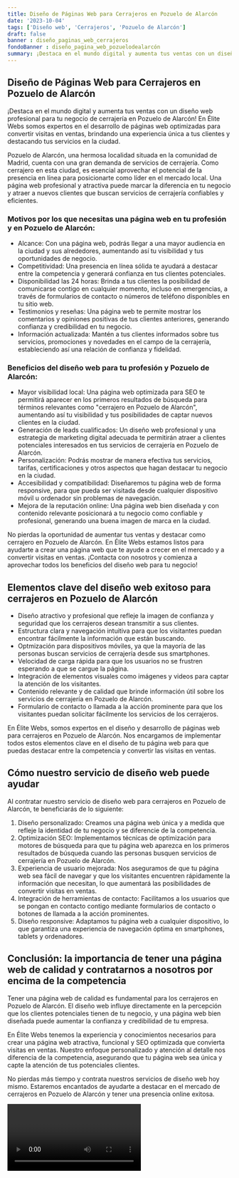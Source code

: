 ```yaml
---
title: Diseño de Páginas Web para Cerrajeros en Pozuelo de Alarcón
date: '2023-10-04'
tags: ['Diseño web', 'Cerrajeros', 'Pozuelo de Alarcón']
draft: false
banner : diseño_paginas_web_cerrajeros
fondoBanner : diseño_pagina_web_pozuelodealarcón
summary: ¡Destaca en el mundo digital y aumenta tus ventas con un diseño web profesional para tu negocio de cerrajería en Pozuelo de Alarcón! En Élite Webs somos expertos en el desarrollo de páginas web optimizadas para convertir visitas en ventas, brindando una experiencia única a tus clientes y destacando tus servicios en la ciudad.
---
```


## Diseño de Páginas Web para Cerrajeros en Pozuelo de Alarcón

¡Destaca en el mundo digital y aumenta tus ventas con un diseño web profesional para tu negocio de cerrajería en Pozuelo de Alarcón! En Élite Webs somos expertos en el desarrollo de páginas web optimizadas para convertir visitas en ventas, brindando una experiencia única a tus clientes y destacando tus servicios en la ciudad.

Pozuelo de Alarcón, una hermosa localidad situada en la comunidad de Madrid, cuenta con una gran demanda de servicios de cerrajería. Como cerrajero en esta ciudad, es esencial aprovechar el potencial de la presencia en línea para posicionarte como líder en el mercado local. Una página web profesional y atractiva puede marcar la diferencia en tu negocio y atraer a nuevos clientes que buscan servicios de cerrajería confiables y eficientes.

### Motivos por los que necesitas una página web en tu profesión y en Pozuelo de Alarcón:

- Alcance: Con una página web, podrás llegar a una mayor audiencia en la ciudad y sus alrededores, aumentando así tu visibilidad y tus oportunidades de negocio.
- Competitividad: Una presencia en línea sólida te ayudará a destacar entre la competencia y generará confianza en tus clientes potenciales.
- Disponibilidad las 24 horas: Brinda a tus clientes la posibilidad de comunicarse contigo en cualquier momento, incluso en emergencias, a través de formularios de contacto o números de teléfono disponibles en tu sitio web.
- Testimonios y reseñas: Una página web te permite mostrar los comentarios y opiniones positivas de tus clientes anteriores, generando confianza y credibilidad en tu negocio.
- Información actualizada: Mantén a tus clientes informados sobre tus servicios, promociones y novedades en el campo de la cerrajería, estableciendo así una relación de confianza y fidelidad.

### Beneficios del diseño web para tu profesión y Pozuelo de Alarcón:

- Mayor visibilidad local: Una página web optimizada para SEO te permitirá aparecer en los primeros resultados de búsqueda para términos relevantes como "cerrajero en Pozuelo de Alarcón", aumentando así tu visibilidad y tus posibilidades de captar nuevos clientes en la ciudad.
- Generación de leads cualificados: Un diseño web profesional y una estrategia de marketing digital adecuada te permitirán atraer a clientes potenciales interesados en tus servicios de cerrajería en Pozuelo de Alarcón.
- Personalización: Podrás mostrar de manera efectiva tus servicios, tarifas, certificaciones y otros aspectos que hagan destacar tu negocio en la ciudad.
- Accesibilidad y compatibilidad: Diseñaremos tu página web de forma responsive, para que pueda ser visitada desde cualquier dispositivo móvil u ordenador sin problemas de navegación.
- Mejora de la reputación online: Una página web bien diseñada y con contenido relevante posicionará a tu negocio como confiable y profesional, generando una buena imagen de marca en la ciudad.

No pierdas la oportunidad de aumentar tus ventas y destacar como cerrajero en Pozuelo de Alarcón. En Élite Webs estamos listos para ayudarte a crear una página web que te ayude a crecer en el mercado y a convertir visitas en ventas. ¡Contacta con nosotros y comienza a aprovechar todos los beneficios del diseño web para tu negocio!

<GifSeo />

<Cta />

## Elementos clave del diseño web exitoso para cerrajeros en Pozuelo de Alarcón

- Diseño atractivo y profesional que refleje la imagen de confianza y seguridad que los cerrajeros desean transmitir a sus clientes.
- Estructura clara y navegación intuitiva para que los visitantes puedan encontrar fácilmente la información que están buscando.
- Optmización para dispositivos móviles, ya que la mayoría de las personas buscan servicios de cerrajería desde sus smartphones.
- Velocidad de carga rápida para que los usuarios no se frustren esperando a que se cargue la página.
- Integración de elementos visuales como imágenes y videos para captar la atención de los visitantes.
- Contenido relevante y de calidad que brinde información útil sobre los servicios de cerrajería en Pozuelo de Alarcón.
- Formulario de contacto o llamada a la acción prominente para que los visitantes puedan solicitar fácilmente los servicios de los cerrajeros.

En Élite Webs, somos expertos en el diseño y desarrollo de páginas web para cerrajeros en Pozuelo de Alarcón. Nos encargamos de implementar todos estos elementos clave en el diseño de tu página web para que puedas destacar entre la competencia y convertir las visitas en ventas.

## Cómo nuestro servicio de diseño web puede ayudar

Al contratar nuestro servicio de diseño web para cerrajeros en Pozuelo de Alarcón, te beneficiarás de lo siguiente:

1. Diseño personalizado: Creamos una página web única y a medida que refleje la identidad de tu negocio y se diferencie de la competencia.
2. Optimización SEO: Implementamos técnicas de optimización para motores de búsqueda para que tu página web aparezca en los primeros resultados de búsqueda cuando las personas busquen servicios de cerrajería en Pozuelo de Alarcón.
3. Experiencia de usuario mejorada: Nos aseguramos de que tu página web sea fácil de navegar y que los visitantes encuentren rápidamente la información que necesitan, lo que aumentará las posibilidades de convertir visitas en ventas.
4. Integración de herramientas de contacto: Facilitamos a los usuarios que se pongan en contacto contigo mediante formularios de contacto o botones de llamada a la acción prominentes.
5. Diseño responsive: Adaptamos tu página web a cualquier dispositivo, lo que garantiza una experiencia de navegación óptima en smartphones, tablets y ordenadores.

## Conclusión: la importancia de tener una página web de calidad y contratarnos a nosotros por encima de la competencia

Tener una página web de calidad es fundamental para los cerrajeros en Pozuelo de Alarcón. El diseño web influye directamente en la percepción que los clientes potenciales tienen de tu negocio, y una página web bien diseñada puede aumentar la confianza y credibilidad de tu empresa.

En Élite Webs tenemos la experiencia y conocimientos necesarios para crear una página web atractiva, funcional y SEO optimizada que convierta visitas en ventas. Nuestro enfoque personalizado y atención al detalle nos diferencia de la competencia, asegurando que tu página web sea única y capte la atención de tus potenciales clientes.

No pierdas más tiempo y contrata nuestros servicios de diseño web hoy mismo. Estaremos encantados de ayudarte a destacar en el mercado de cerrajeros en Pozuelo de Alarcón y tener una presencia online exitosa.

<Video />

<CtaBot job='Cerrajeros' city='Pozuelo de Alarcón'/>

<Gmaps query='Pozuelo de Alarcón+españa+maps' />